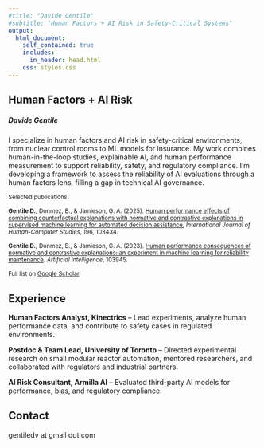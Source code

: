 ```yaml
---
#title: "Davide Gentile"
#subtitle: "Human Factors + AI Risk in Safety-Critical Systems"
output:
  html_document:
    self_contained: true
    includes:
      in_header: head.html
    css: styles.css
---
```


## Human Factors + AI Risk

##### Davide Gentile

I specialize in human factors and AI risk in safety-critical environments, from nuclear control rooms to ML models for insurance. My work combines human-in-the-loop studies, explainable AI, and human performance measurement to support reliability, safety, and regulatory compliance. I'm developing a framework to assess the reliability of AI evaluations through a human factors lens, filling a gap in technical AI governance.

::: card
<p><small class="muted"> Selected publications:</small></p>

<p><small class="muted">**Gentile D.**, Donmez, B., & Jamieson, G. A. (2025). [Human performance effects of combining counterfactual explanations with normative and contrastive explanations in supervised machine learning for automated decision assistance.](https://www.sciencedirect.com/science/article/pii/S1071581924002179) *International Journal of Human-Computer Studies*, 196, 103434.</small></p>

<p><small class="muted">**Gentile D.**, Donmez, B., & Jamieson, G. A. (2023). [Human performance consequences of normative and contrastive explanations: an experiment in machine learning for reliability maintenance](https://www.sciencedirect.com/science/article/pii/S0004370223000917). *Artificial Intelligence*, 103945.</small></p>

<p><small class="muted">Full list on [Google Scholar](https://scholar.google.com/citations?user=hpdB69EAAAAJ&hl=en&oi=ao) </small></p>
:::

::: {#experience}
:::

## Experience

**Human Factors Analyst, Kinectrics** -- Lead experiments, analyze human performance data, and contribute to safety cases in regulated environments.

**Postdoc & Team Lead, University of Toronto** -- Directed experimental research on small modular reactor automation, mentored researchers, and collaborated with regulators and industrial partners.

**AI Risk Consultant, Armilla AI** -- Evaluated third-party AI models for performance, bias, and regulatory compliance.

::: {#contact}
:::

## Contact

gentiledv at gmail dot com

```{=html}
<script>
document.getElementById('year').textContent = new Date().getFullYear();
</script>
```
